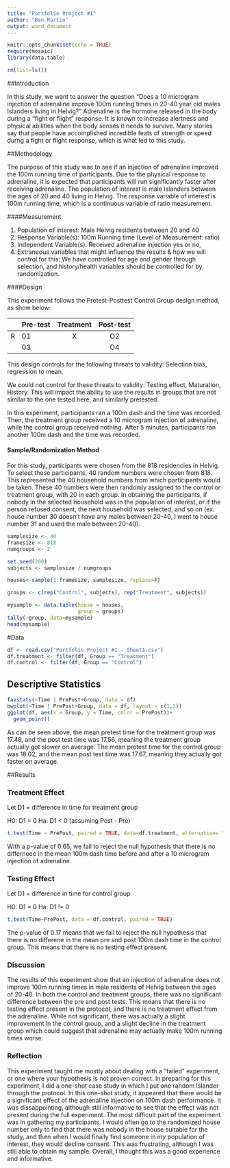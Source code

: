 ```yaml
---
title: "Portfolio Project #1"
author: "Ben Martin"
output: word_document
---
```


```r
knitr::opts_chunk$set(echo = TRUE)
require(mosaic)
library(data.table)

rm(list=ls())
```
##Introduction

In this study, we want to answer the question "Does a 10 microgram injection of adrenaline improve 100m running times in 20-40 year old males Islanders living in Helvig?" Adrenaline is the hormone released in the body during a "fight or flight" response. It is known to increase alertness and physical abilities when the body senses it needs to survive. Many stories say that people have accomplished incredible feats of strength or speed durng a fight or flight response, which is what led to this study. 

##Methodology

The purpose of this study was to see if an injection of adrenaline improved the 100m running time of participants. Due to the physical response to adrenaline, it is expected that participants will run significantly faster after receiving adrenaline. The population of interest is male Islanders between the ages of 20 and 40 living in Helvig. The response variable of interest is 100m running time, which is a continuous variable of ratio measurement. 

####Measurement

1. Population of interest:  Male Helvig residents between 20 and 40
2. Response Variable(s):  100m Running time (Level of Measurement: ratio)
3. Independent Variable(s): Received adrenaline injection yes or no, 
4. Extraneous variables that might influence the results & how we will control for this:  We have controlled for age and gender through selection, and history/health variables should be controlled for by randomization.

####Design

This experiment follows the Pretest-Posttest Control Group design method, as show below:

            Pre-test  Treatment     Post-test
-------     -------- -----------   -----------
     R           01       X             O2
                 03                     O4
-------     -------- -----------   -----------
This design controls for the following threats to validity: Selection bias, regression to mean.  

We could not control for these threats to validity: Testing effect, Maturation, History.  This will impact the ability to use the results in groups that are not similar to the one tested here, and similarly pretested.  

In this experiment, participants ran a 100m dash and the time was recorded. Then, the treatment group received a 10 microgram injection of adrenaline, while the control group received nothing. After 5 minutes, participants ran another 100m dash and the time was recorded. 

#### Sample/Randomization Method

For this study, participants were chosen from the 818 residencies in Helvig. To select these participants, 40 random numbers were chosen from 818. This represented the 40 household numbers from which participants would be taken. These 40 numbers were then randomly assigned to the control or treatment group, with 20 in each group. In obtaining the participants, if nobody in the selected household was in the population of interest, or if the person refused consent, the next household was selected, and so on (ex. house number 30 doesn't have any males between 20-40, I went to house number 31 and used the male between 20-40).

```r
samplesize <- 40
framesize <- 818
numgroups <- 2

set.seed(200)
subjects <- samplesize / numgroups

houses<-sample(1:framesize, samplesize, replace=F)

groups <- c(rep("Control", subjects), rep("Treatment", subjects))

mysample <- data.table(house = houses,
                       group = groups)
tally(~group, data=mysample)
head(mysample)
```

#Data 

```r
df <- read.csv("Portfolio Project #1 - Sheet1.csv")
df.treatment <- filter(df, Group == "Treatment")
df.control <- filter(df, Group == "Control")

```


## Descriptive Statistics

```r
favstats(~Time | PrePost+Group, data = df)
bwplot(~Time | PrePost+Group, data = df, layout = c(1,2))
ggplot(df, aes(x = Group, y = Time, color = PrePost))+
  geom_point()
```
As can be seen above, the mean pretest time for the treatment group was 17.48, and the post test time was 17.56, meaning the treatment group actually got slower on average. The mean pretest time for the control group was 18.02, and the mean post test time was 17.67, meaning they actually got faster on average. 


##Results

### Treatment Effect

Let D1 = difference in time for treatment group

H0:  D1 = 0
Ha:   D1 < 0 (assuming Post - Pre)  

```r
t.test(Time ~ PrePost, paired = TRUE, data=df.treatment, alternative= "less")

```
With a p-value of 0.65, we fail to reject the null hypothesis that there is no differnece in the mean 100m dash time before and after a 10 microgram injection of adrenaline. 

### Testing Effect
Let D1 = difference in time for control group

H0:  D1 = 0
Ha:  D1 != 0

```r
t.test(Time~PrePost, data = df.control, paired = TRUE)

```
The p-value of 0.17 means that we fail to reject the null hypothesis that there is no differene in the mean pre and post 100m dash time in the control group. This means that there is no testing effect present. 

### Discussion
The results of this experiment show that an injection of adrenaline does not improve 100m running times in male residents of Helvig between the ages of 20-40. In both the control and treatment groups, there was no significant difference between the pre and post tests. This means that there is no testing effect present in the protocol, and there is no treatment effect from the adrenaline. While not significant, there was actually a slight improvement in the control group, and a slight decline in the treatment group which could suggest that adrenaline may actually make 100m running times worse. 

### Reflection
This experiment taught me mostly about dealing with a "failed" experiment, or one where your hypothesis is not proven correct. In preparing for this experiment, I did a one-shot case study in which I put one random Islander through the protocol. In this one-shot study, it appeared that there would be a significant effect of the adrenaline injection on 100m dash performance. It was dissappointing, although still informative to see that the effect was not present during the full experiment. The most difficult part of the experiment was in gathering my participants. I would often go to the randomized house number only to find that there was nobody in the house suitable for the study, and then when I would finally find someone in my population of interest, they would decline consent. This was frustrating, although I was still able to obtain my sample. Overall, I thought this was a good experience and informative.
